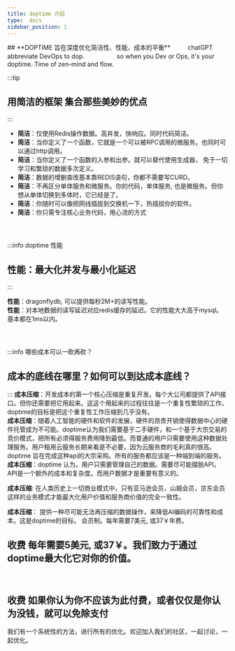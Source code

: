 ```yaml
---
title: doptime 介绍
type:  docs
sidebar_position: 1
---
```



<BgLightBlue>
## **DOPTIME 旨在深度优化简洁性、性能、成本的平衡**
  &nbsp;&nbsp;&nbsp;&nbsp;&nbsp;&nbsp;&nbsp;&nbsp; chatGPT abbreviate DevOps to dop.   
     　　　　　so when you Dev or Ops, it's your doptime. Time of zen-mind and flow.

</BgLightBlue>

:::tip 
## **用简洁的框架** 集合那些美妙的优点　
:::
- **简洁**：仅使用Redis操作数据。高并发，快响应。同时代码简洁。
- **简洁**：当你定义了一个函数，它就是一个可以被RPC调用的微服务。也同时可以通过http调用。
- **简洁**：当你定义了一个函数的入参和出参。就可以替代使用生成器， 免于一切学习和繁琐的数据多次定义。
- **简洁**：数据的增删查改基本靠REDIS语句，你都不需要写CURD。
- **简洁**：不再区分单体服务和微服务。你的代码，单体服务, 也是微服务。但你想从单体切换到多体时，它已经是了。
- **简洁**：你随时可以像把网线插拔到交换机一下，热插拔你的软件。
- **简洁**：你只需专注核心业务代码，用心流的方式
#### &nbsp;

:::info doptime 性能
## **性能**：最大化并发与最小化延迟
:::

**性能**：dragonflydb, 可以提供每秒2M+的读写性能。  
**性能**：对本地数据的读写延迟对应redis缓存的延迟。它的性能大大高于mysql。基本都在1ms以内。
#### &nbsp;


:::info 哪些成本可以一砍再砍？
## 成本的底线在哪里？如何可以到达成本底线？
:::
**成本压缩**：开发成本的第一个核心压缩是重复开发。每个大公司都提供了API接口。但你还需要把它用起来。这这个用起来的过程往往是一个重复性繁琐的工作。doptime的目标是把这个重复性工作压缩到几乎没有。  
**成本压缩**：随着人工智能的硬件和软件的发展，硬件的昂贵开销使得数据中心的硬件托管成为不可能。doptime认为我们需要基于二手硬件，和一个基于大宗交易的竞价模式，把所有必须得服务费用降到最低。而普通的用户只需要使用这种数据处理服务。用户租用云服务长期来看是不必要，因为云服务商的毛利真的很高。doptime 旨在完成这种api的大宗采购。所有的服务都应该是一种端到端的服务。
**成本压缩**：doptime 认为。用户只需要管理自己的数据。需要尽可能摆脱API。API是一个额外的成本和复杂度。而用户数据才是重要有意义的。

**成本压缩**: 在人类历史上一切商业模式中，只有亚马逊会员，山姆会员，京东会员这样的业务模式才能最大化用户价值和服务商价值的完全一致性。

**成本压缩**：
提供一种尽可能无法再压缩的数据操作，来降低AI编码的可靠性和成本。这是doptime的目标。
会员制。每年需要7美元, 或37￥年费。

## **收费** 每年需要5美元, 或37￥。我们致力于通过doptime最大化它对你的价值。   
####  &nbsp;
## **收费** 如果你认为你不应该为此付费，或者仅仅是你认为没钱，就可以免除支付

我们有一个系统性的方法，进行所有的优化。欢迎加入我们的社区，一起讨论，一起优化。